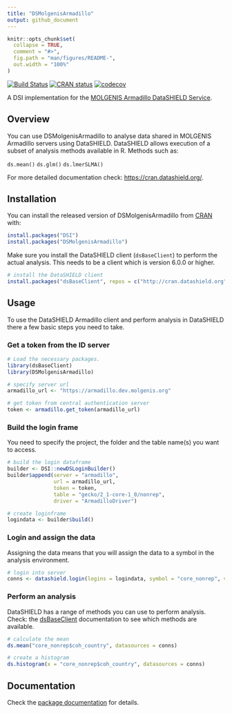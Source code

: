 ```yaml
---
title: "DSMolgenisArmadillo"
output: github_document
---
```


<!-- README.md is generated from README.Rmd. Please edit that file -->

```r
knitr::opts_chunk$set(
  collapse = TRUE,
  comment = "#>",
  fig.path = "man/figures/README-",
  out.width = "100%"
)
```

<!-- badges: start -->
[![Build Status](https://app.travis-ci.com/molgenis/molgenis-r-datashield.svg?branch=master)](https://app.travis-ci.com/github/molgenis/molgenis-r-datashield)
[![CRAN status](https://www.r-pkg.org/badges/version/DSMolgenisArmadillo)](https://CRAN.R-project.org/package=DSMolgenisArmadillo)
[![codecov](https://codecov.io/gh/molgenis/molgenis-r-datashield/branch/master/graph/badge.svg)](https://codecov.io/gh/molgenis/molgenis-r-datashield)
<!-- badges: end -->

A DSI implementation for the [MOLGENIS Armadillo DataSHIELD Service](https://github.com/molgenis/molgenis-service-armadillo/).

## Overview
You can use DSMolgenisArmadillo to analyse data shared in MOLGENIS Armadillo
servers using DataSHIELD. DataSHIELD allows execution of a subset of analysis
methods available in R. Methods such as:

`ds.mean()`
`ds.glm()`
`ds.lmerSLMA()`

For more detailed documentation check: [https://cran.datashield.org/](https://cran.datashield.org/).

## Installation
You can install the released version of DSMolgenisArmadillo from [CRAN](https://CRAN.R-project.org) with:

```r
install.packages("DSI")
install.packages("DSMolgenisArmadillo")
```

Make sure you install the DataSHIELD client (`dsBaseClient`) to perform the actual analysis. This needs to be a client which is version 6.0.0 or higher.

```r
# install the DataSHIELD client
install.packages("dsBaseClient", repos = c("http://cran.datashield.org", "https://cloud.r-project.org/"), dependencies = TRUE)
```

## Usage
To use the DataSHIELD Armadillo client and perform analysis in DataSHIELD there
a few basic steps you need to take.

### Get a token from the ID server

```r
# Load the necessary packages.
library(dsBaseClient)
library(DSMolgenisArmadillo)

# specify server url
armadillo_url <- "https://armadillo.dev.molgenis.org"

# get token from central authentication server
token <- armadillo.get_token(armadillo_url)
```

### Build the login frame
You need to specify the project, the folder and the table name(s) you want to access.

```r
# build the login dataframe
builder <- DSI::newDSLoginBuilder()
builder$append(server = "armadillo",
               url = armadillo_url,
               token = token,
               table = "gecko/2_1-core-1_0/nonrep",
               driver = "ArmadilloDriver")

# create loginframe
logindata <- builder$build()
```

### Login and assign the data
Assigning the data means that you will assign the data to a symbol in the analysis environment.

```r
# login into server
conns <- datashield.login(logins = logindata, symbol = "core_nonrep", variables = c("coh_country"), assign = TRUE)
```

### Perform an analysis
DataSHIELD has a range of methods you can use to perform analysis. Check: the [dsBaseClient](https://cran.datashield.org/web/#client-packages) documentation to see which methods are available.

```r
# calculate the mean
ds.mean("core_nonrep$coh_country", datasources = conns)
```
```r
# create a histogram
ds.histogram(x = "core_nonrep$coh_country", datasources = conns)
```

## Documentation
Check the [package documentation](https://molgenis.github.io/molgenis-r-datashield/articles/DSMolgenisArmadillo.html) for details.

